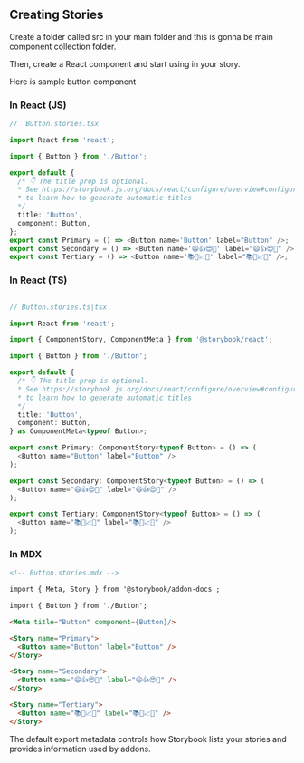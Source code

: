 
<Meta title="Documentation/Guide/Createing Stories" />


## Creating Stories

Create a folder called src in your main folder and this is gonna be main component collection folder.

Then, create a React component and start using in your story.


Here is sample button component 

### In React (JS)

```typescript
//  Button.stories.tsx

import React from 'react';

import { Button } from './Button';

export default {
  /* 👇 The title prop is optional.
  * See https://storybook.js.org/docs/react/configure/overview#configure-story-loading
  * to learn how to generate automatic titles
  */
  title: 'Button',
  component: Button,
};
export const Primary = () => <Button name='Button' label="Button" />;
export const Secondary = () => <Button name='😄👍😍💯' label="😄👍😍💯" />;
export const Tertiary = () => <Button name='📚📕📈🤓' label="📚📕📈🤓" />;
```

### In React (TS)

```typescript

// Button.stories.ts|tsx

import React from 'react';

import { ComponentStory, ComponentMeta } from '@storybook/react';

import { Button } from './Button';

export default {
  /* 👇 The title prop is optional.
  * See https://storybook.js.org/docs/react/configure/overview#configure-story-loading
  * to learn how to generate automatic titles
  */
  title: 'Button',
  component: Button,
} as ComponentMeta<typeof Button>;

export const Primary: ComponentStory<typeof Button> = () => (
  <Button name="Button" label="Button" />
);

export const Secondary: ComponentStory<typeof Button> = () => (
  <Button name="😄👍😍💯" label="😄👍😍💯" />
);

export const Tertiary: ComponentStory<typeof Button> = () => (
  <Button name="📚📕📈🤓" label="📚📕📈🤓" />
);

```

### In MDX

```markdown
<!-- Button.stories.mdx -->

import { Meta, Story } from '@storybook/addon-docs';

import { Button } from './Button';

<Meta title="Button" component={Button}/>

<Story name="Primary">
  <Button name="Button" label="Button" />
</Story>

<Story name="Secondary">
  <Button name="😄👍😍💯" label="😄👍😍💯" />
</Story>

<Story name="Tertiary">
  <Button name="📚📕📈🤓" label="📚📕📈🤓" />
</Story>

```


The default export metadata controls how Storybook lists your stories and provides information used by addons.